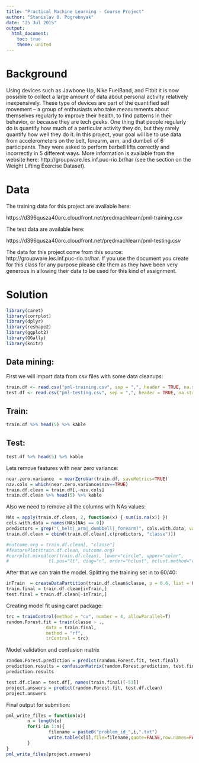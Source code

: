 ```yaml
---
title: "Practical Machine Learning - Course Project"
author: "Stanislav O. Pogrebnyak"
date: "25 Jul 2015"
output:
  html_document:
    toc: true
    theme: united
---
```


Background
==========

Using devices such as Jawbone Up, Nike FuelBand, and Fitbit it is now possible to collect a large amount of data about personal activity relatively inexpensively. These type of devices are part of the quantified self movement – a group of enthusiasts who take measurements about themselves regularly to improve their health, to find patterns in their behavior, or because they are tech geeks. One thing that people regularly do is quantify how much of a particular activity they do, but they rarely quantify how well they do it. In this project, your goal will be to use data from accelerometers on the belt, forearm, arm, and dumbell of 6 participants. They were asked to perform barbell lifts correctly and incorrectly in 5 different ways. More information is available from the website here: http://groupware.les.inf.puc-rio.br/har (see the section on the Weight Lifting Exercise Dataset). 

Data 
====

The training data for this project are available here: 

https://d396qusza40orc.cloudfront.net/predmachlearn/pml-training.csv

The test data are available here: 

https://d396qusza40orc.cloudfront.net/predmachlearn/pml-testing.csv

The data for this project come from this source: http://groupware.les.inf.puc-rio.br/har. If you use the document you create for this class for any purpose please cite them as they have been very generous in allowing their data to be used for this kind of assignment. 

Solution
=======

```r
library(caret)
library(corrplot)
library(dplyr)
library(reshape2)
library(ggplot2)
library(GGally)
library(knitr)
```

Data mining:
--------------------------

First we will import data from csv files with some data cleanups:

```r
train.df <- read.csv("pml-training.csv", sep = ",", header = TRUE, na.strings = c("", "NA", "#DIV/0!"))
test.df <- read.csv("pml-testing.csv", sep = ",", header = TRUE, na.strings = c("", "NA", "#DIV/0!"))
```

Train:
-----

```r
train.df %>% head(5) %>% kable
```

Test:
-----

```r
test.df %>% head(5) %>% kable
```

Lets remove features with near zero variance:

```r
near.zero.variance  = nearZeroVar(train.df, saveMetrics=TRUE)
nzv.cols = which(near.zero.variance$nzv==TRUE)
train.df.clean = train.df[,-nzv.cols]
train.df.clean %>% head(5) %>% kable
```

Also we need to remove all the columns with NAs values:

```r
NAs = apply(train.df.clean, 2, function(x) { sum(is.na(x)) })
cols.with.data = names(NAs[NAs == 0])
predictors = grep("(_belt|_arm|_dumbbell|_forearm)", cols.with.data, value=T)
train.df.clean = cbind(train.df.clean[,c(predictors, "classe")])
```

```r
#outcome.org = train.df.clean[, "classe"]
#featurePlot(train.df.clean, outcome.org)
#corrplot.mixed(cor(train.df.clean), lower="circle", upper="color", 
#               tl.pos="lt", diag="n", order="hclust", hclust.method="complete")
```

After that we can train the model. Splitting the training set in to 60/40:
```r
inTrain  = createDataPartition(train.df.clean$classe, p = 0.6, list = FALSE)
train.final = train.df.clean[inTrain,]
test.final = train.df.clean[-inTrain,]
```

Creating model fit using caret package:
```r
trc = trainControl(method = "cv", number = 4, allowParallel=T)
random.Forest.fit = train(classe ~ .,
               data = train.final,
               method = "rf",
               trControl = trc)
```
Model validation and confusion matrix
```r
random.Forest.prediction = predict(random.Forest.fit, test.final)
prediction.results = confusionMatrix(random.Forest.prediction, test.final$classe)
prediction.results
```

```r
test.df.clean = test.df[, names(train.final)[-53]]
project.answers = predict(random.Forest.fit, test.df.clean)
project.answers
```

Final output for submition:

```r
pml_write_files = function(x){
        n = length(x)
        for(i in 1:n){
                filename = paste0("problem_id_",i,".txt")
                write.table(x[i],file=filename,quote=FALSE,row.names=FALSE,col.names=FALSE)
        }
}
pml_write_files(project.answers)
```